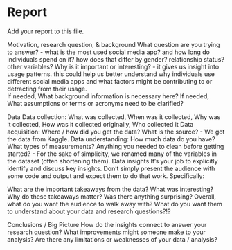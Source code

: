 # Report {.unnumbered}

Add your report to this file.

Motivation, research question, & background
What question are you trying to answer?
- what is the most used social media app? and how long do individuals spend on it?  how does that differ by gender? relationship status? other variables?
Why is it important or interesting?
- it gives us insight into usage patterns.  this could help us better understand why individuals use different social media apps and what factors might be contributing to or detracting from their usage.  
If needed, What background information is necessary here?
If needed, What assumptions or terms or acronyms need to be clarified?

Data
Data collection: What was collected, When was it collected, Why was it collected, How was it collected originally, Who collected it
Data acquisition: Where / how did you get the data? What is the source?
- We got the data from Kaggle.
Data understanding: How much data do you have? What types of measurements? Anything you needed to clean before getting started?
- For the sake of simplicity, we renamed many of the variables in the dataset (often shortening them).
Data insights
It’s your job to explicitly identify and discuss key insights. Don’t simply present the audience with some code and output and expect them to do that work. Specifically:

What are the important takeaways from the data? What was interesting?
Why do these takeaways matter?
Was there anything surprising?
Overall, what do you want the audience to walk away with? What do you want them to understand about your data and research questions?!?

Conclusions / Big Picture
How do the insights connect to answer your research question?
What improvements might someone make to your analysis?
Are there any limitations or weaknesses of your data / analysis?
